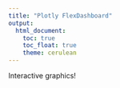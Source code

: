 ```yaml
---
title: "Plotly FlexDashboard"
output: 
  html_document:
    toc: true
    toc_float: true
    theme: cerulean
---
```


Interactive graphics!